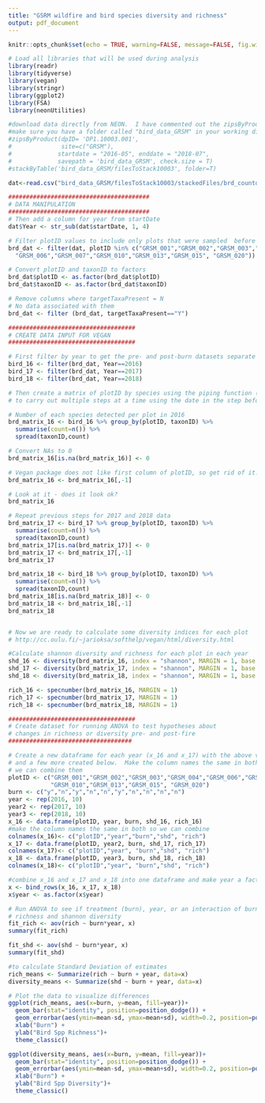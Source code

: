 ---
title: "GSRM wildfire and bird species diversity and richness"
output: pdf_document
---

```{r setup, include=FALSE}
knitr::opts_chunk$set(echo = TRUE, warning=FALSE, message=FALSE, fig.width = 6, fig.height = 4)
```
```{r}
# Load all libraries that will be used during analysis
library(readr)
library(tidyverse)
library(vegan)
library(stringr)
library(ggplot2)
library(FSA)
library(neonUtilities)

#download data directly from NEON.  I have commented out the zipsByProduct and stackByTable functions for knitting.
#make sure you have a folder called "bird_data_GRSM" in your working directory
#zipsByProduct(dpID= 'DP1.10003.001', 
#              site=c("GRSM"), 
#             startdate = "2016-05", enddate = "2018-07",
#             savepath = 'bird_data_GRSM', check.size = T)
#stackByTable('bird_data_GRSM/filesToStack10003', folder=T)

dat<-read.csv("bird_data_GRSM/filesToStack10003/stackedFiles/brd_countdata.csv")

########################################
# DATA MANIPULATION
########################################
# Then add a column for year from startDate
dat$Year <- str_sub(dat$startDate, 1, 4)

# Filter plotID values to include only plots that were sampled  before and after the fire
brd_dat <- filter(dat, plotID %in% c("GRSM_001","GRSM_002","GRSM_003","GRSM_004",
  "GRSM_006","GRSM_007","GRSM_010","GRSM_013","GRSM_015", "GRSM_020"))

# Convert plotID and taxonID to factors
brd_dat$plotID <- as.factor(brd_dat$plotID)
brd_dat$taxonID <- as.factor(brd_dat$taxonID)

# Remove columns where targetTaxaPresent = N 
# No data associated with them
brd_dat <- filter (brd_dat, targetTaxaPresent=="Y")

####################################
# CREATE DATA INPUT FOR VEGAN
####################################

# First filter by year to get the pre- and post-burn datasets separate
bird_16 <- filter(brd_dat, Year==2016)
bird_17 <- filter(brd_dat, Year==2017)
bird_18 <- filter(brd_dat, Year==2018)

# Then create a matrix of plotID by species using the piping function (%>%) 
# to carry out multiple steps at a time using the date in the step before

# Number of each species detected per plot in 2016
brd_matrix_16 <- bird_16 %>% group_by(plotID, taxonID) %>%
  summarise(count=n()) %>%
  spread(taxonID,count) 

# Convert NAs to 0
brd_matrix_16[is.na(brd_matrix_16)] <- 0 

# Vegan package does not like first column of plotID, so get rid of it!
brd_matrix_16 <- brd_matrix_16[,-1] 

# Look at it - does it look ok?
brd_matrix_16 

# Repeat previous steps for 2017 and 2018 data
brd_matrix_17 <- bird_17 %>% group_by(plotID, taxonID) %>%
  summarise(count=n()) %>%
  spread(taxonID,count)
brd_matrix_17[is.na(brd_matrix_17)] <- 0 
brd_matrix_17 <- brd_matrix_17[,-1]
brd_matrix_17

brd_matrix_18 <- bird_18 %>% group_by(plotID, taxonID) %>%
  summarise(count=n()) %>%
  spread(taxonID,count)
brd_matrix_18[is.na(brd_matrix_18)] <- 0 
brd_matrix_18 <- brd_matrix_18[,-1]  
brd_matrix_18 


# Now we are ready to calculate some diversity indices for each plot
# http://cc.oulu.fi/~jarioksa/softhelp/vegan/html/diversity.html

#Calculate shannon diversity and richness for each plot in each year
shd_16 <- diversity(brd_matrix_16, index = "shannon", MARGIN = 1, base = exp(1))
shd_17 <- diversity(brd_matrix_17, index = "shannon", MARGIN = 1, base = exp(1))
shd_18 <- diversity(brd_matrix_18, index = "shannon", MARGIN = 1, base = exp(1))

rich_16 <- specnumber(brd_matrix_16, MARGIN = 1)
rich_17 <- specnumber(brd_matrix_17, MARGIN = 1)
rich_18 <- specnumber(brd_matrix_18, MARGIN = 1)

####################################
# Create dataset for running ANOVA to test hypotheses about 
# changes in richness or diversity pre- and post-fire
###################################

# Create a new dataframe for each year (x_16 and x_17) with the above vectors from vegan 
# and a few more created below.  Make the column names the same in both data frames so 
# we can combine them
plotID <- c("GRSM_001","GRSM_002","GRSM_003","GRSM_004","GRSM_006","GRSM_007",
            "GRSM_010","GRSM_013","GRSM_015", "GRSM_020")
burn <- c("y","n","y","n","n","y","n","n","n","n")
year <- rep(2016, 10)
year2 <- rep(2017, 10)
year3 <- rep(2018, 10)
x_16 <- data.frame(plotID, year, burn, shd_16, rich_16)
#make the column names the same in both so we can combine
colnames(x_16)<- c("plotID","year","burn","shd", "rich") 
x_17 <- data.frame(plotID, year2, burn, shd_17, rich_17)
colnames(x_17)<- c("plotID","year", "burn","shd", "rich")
x_18 <- data.frame(plotID, year3, burn, shd_18, rich_18)
colnames(x_18)<- c("plotID","year", "burn","shd", "rich")

#combine x_16 and x_17 and x_18 into one dataframe and make year a factor
x <- bind_rows(x_16, x_17, x_18)  
x$year <- as.factor(x$year) 

# Run ANOVA to see if treatment (burn), year, or an interaction of burn and year affect 
# richness and shannon diversity
fit_rich <- aov(rich ~ burn*year, x)
summary(fit_rich)
```
\newpage

```{r}
fit_shd <- aov(shd ~ burn*year, x)
summary(fit_shd)

#to calculate Standard Deviation of estimates
rich_means <- Summarize(rich ~ burn + year, data=x)
diversity_means <- Summarize(shd ~ burn + year, data=x)

```
\vskip 1cm
```{r}
# Plot the data to visualize differences
ggplot(rich_means, aes(x=burn, y=mean, fill=year))+
  geom_bar(stat="identity", position=position_dodge()) +
  geom_errorbar(aes(ymin=mean-sd, ymax=mean+sd), width=0.2, position=position_dodge(0.9))+
  xlab("Burn") +
  ylab("Bird Spp Richness")+
  theme_classic()
```
\newpage
```{r}
ggplot(diversity_means, aes(x=burn, y=mean, fill=year))+
  geom_bar(stat="identity", position=position_dodge()) +
  geom_errorbar(aes(ymin=mean-sd, ymax=mean+sd), width=0.2, position=position_dodge(0.9))+
  xlab("Burn") +
  ylab("Bird Spp Diversity")+
  theme_classic()
```

